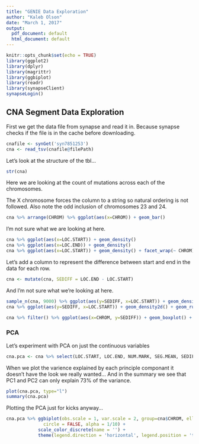 ```yaml
---
title: "GENIE Data Exploration"
author: "Kaleb Olson"
date: "March 1, 2017"
output:
  pdf_document: default
  html_document: default
---
```


```r
knitr::opts_chunk$set(echo = TRUE)
library(ggplot2)
library(dplyr)
library(magrittr)
library(ggbiplot)
library(readr)
library(synapseClient)
synapseLogin()
```

## CNA Segment Data Exploration

First we get the data file from synapse and read it in. Because synapse checks if the file is in the cache before downloading.
```r
cnafile <- synGet('syn7851253')
cna <- read_tsv(cnafile@filePath)
```
Let's look at the structure of the tbl...
```r
str(cna)
```

Here we are looking at the count of mutations across each of the chromosomes.

The X chromosome forces the column to a string so natural ordering is not followed. Also note the odd inclusion of chromosomes 23 and 24.
```r
cna %>% arrange(CHROM) %>% ggplot(aes(x=CHROM)) + geom_bar()
```

I'm not sure what we are looking at here.
```r
cna %>% ggplot(aes(x=LOC.START)) + geom_density()
cna %>% ggplot(aes(x=LOC.END)) + geom_density() 
cna %>% ggplot(aes(x=LOC.START)) + geom_density() + facet_wrap(~ CHROM)
```

Let's add a column to represent the difference between start and end in the data for each row.
```r
cna <- mutate(cna, SEDIFF = LOC.END - LOC.START)
```
And I'm not sure what we're looking at here.
```r
sample_n(cna, 9000) %>% ggplot(aes(y=SEDIFF, x=LOC.START)) + geom_density2d() + geom_rug() 
cna %>% ggplot(aes(y=SEDIFF, x=LOC.START)) + geom_density2d() + geom_rug() + facet_wrap(~ CHROM)
```
```r
cna %>% filter() %>% ggplot(aes(x=CHROM, y=SEDIFF)) + geom_boxplot() + j
```
### PCA
Let's experiment with PCA on just the continuous variables
```r
cna.pca <- cna %>% select(LOC.START, LOC.END, NUM.MARK, SEG.MEAN, SEDIFF) %>% prcomp( center = TRUE, scale. = TRUE) 
```

When we plot the varience explained by each principle componant it doesn't have the look we really wanted... And in the summary we see that PC1 and PC2 can only explain 73% of the variance.
```r
plot(cna.pca, type="l")
summary(cna.pca)
```
Plotting the PCA just for kicks anyway...
```r
cna.pca %>% ggbiplot(obs.scale = 1, var.scale = 2, group=cna$CHROM, ellipse = TRUE,  
              circle = FALSE, alpha = 1/10) +
            scale_color_discrete(name = '') +
            theme(legend.direction = 'horizontal', legend.position = 'top')
```

